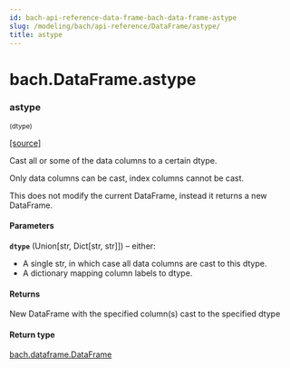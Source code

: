 ```yaml
---
id: bach-api-reference-data-frame-bach-data-frame-astype
slug: /modeling/bach/api-reference/DataFrame/astype/
title: astype
---
```


# bach.DataFrame.astype

<div className="method">

### <span className="name">astype</span>

<small className="parameter-list">(<span className="parameter" id="dtype">dtype</span>)</small>


&#8203;<span className="view-source">[[source]](https://github.com/objectiv/objectiv-analytics/blob/mainon3.8/site-packages/bach/dataframe.py)</span>

<div className="content">

Cast all or some of the data columns to a certain dtype.

Only data columns can be cast, index columns cannot be cast.

This does not modify the current DataFrame, instead it returns a new DataFrame.


#### Parameters

**`dtype`** (Union[str, Dict[str, str]]) – either:

* A single str, in which case all data columns are cast to this dtype.
* A dictionary mapping column labels to dtype.




#### Returns

New DataFrame with the specified column(s) cast to the specified dtype



#### Return type

[bach.dataframe.DataFrame](/modeling/bach/api-reference/DataFrame/bach.DataFrame.mdx)



</div>


</div>

